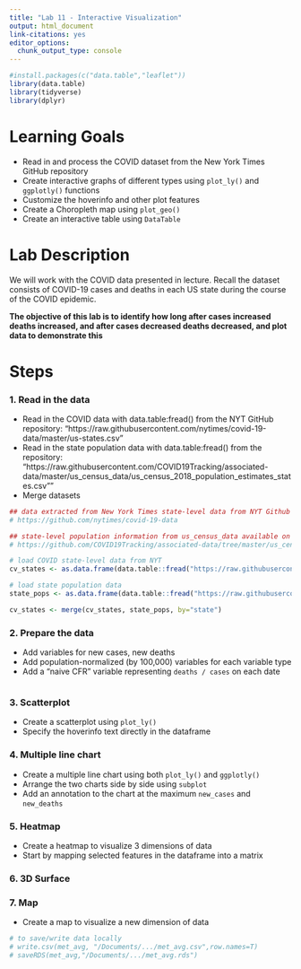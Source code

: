 ```yaml
---
title: "Lab 11 - Interactive Visualization"
output: html_document
link-citations: yes
editor_options: 
  chunk_output_type: console
---
```




```r
#install.packages(c("data.table","leaflet"))
library(data.table)
library(tidyverse)
library(dplyr)
```

# Learning Goals

- Read in and process the COVID dataset from the New York Times GitHub repository
- Create interactive graphs of different types using `plot_ly()` and `ggplotly()` functions
- Customize the hoverinfo and other plot features
- Create a Choropleth map using `plot_geo()`
- Create an interactive table using `DataTable`

# Lab Description

We will work with the COVID data presented in lecture. Recall the dataset consists of COVID-19 cases and deaths in each US state during the course of the COVID epidemic.

**The objective of this lab is to identify how long after cases increased deaths increased, and after cases decreased deaths decreased, and plot data to demonstrate this**

# Steps

### 1. Read in the data

- Read in the COVID data with data.table:fread() from the NYT GitHub repository: "https://raw.githubusercontent.com/nytimes/covid-19-data/master/us-states.csv"
- Read in the state population data with data.table:fread() from the repository: "https://raw.githubusercontent.com/COVID19Tracking/associated-data/master/us_census_data/us_census_2018_population_estimates_states.csv""
- Merge datasets

```r

## data extracted from New York Times state-level data from NYT Github repository
# https://github.com/nytimes/covid-19-data

## state-level population information from us_census_data available on GitHub repository:
# https://github.com/COVID19Tracking/associated-data/tree/master/us_census_data

# load COVID state-level data from NYT
cv_states <- as.data.frame(data.table::fread("https://raw.githubusercontent.com/nytimes/covid-19-data/master/us-states.csv"))

# load state population data
state_pops <- as.data.frame(data.table::fread("https://raw.githubusercontent.com/COVID19Tracking/associated-data/master/us_census_data/us_census_2018_population_estimates_states.csv"))

cv_states <- merge(cv_states, state_pops, by="state")

```

### 2. Prepare the data

- Add variables for new cases, new deaths
- Add population-normalized (by 100,000) variables for each variable type
- Add a "naive CFR" variable representing `deaths / cases` on each date

```r


```


### 3. Scatterplot

- Create a scatterplot using `plot_ly()`
- Specify the hoverinfo text directly in the dataframe

### 4. Multiple line chart

- Create a multiple line chart using both `plot_ly()` and `ggplotly()`
- Arrange the two charts side by side using `subplot`
- Add an annotation to the chart at the maximum `new_cases` and `new_deaths`

### 5. Heatmap

- Create a heatmap to visualize 3 dimensions of data
- Start by mapping selected features in the dataframe into a matrix

### 6. 3D Surface


### 7. Map

- Create a map to visualize a new dimension of data








```r
# to save/write data locally
# write.csv(met_avg, "/Documents/.../met_avg.csv",row.names=T)
# saveRDS(met_avg,"/Documents/.../met_avg.rds")
```




